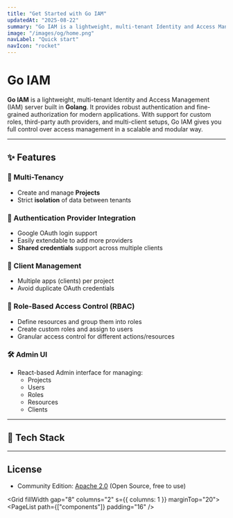 ```yaml
---
title: "Get Started with Go IAM"
updatedAt: "2025-08-22"
summary: "Go IAM is a lightweight, multi-tenant Identity and Access Management (IAM) server built in Golang."
image: "/images/og/home.png"
navLabel: "Quick start"
navIcon: "rocket"
---
```


# Go IAM

**Go IAM** is a lightweight, multi-tenant Identity and Access Management (IAM) server built in **Golang**. It provides robust authentication and fine-grained authorization for modern applications. With support for custom roles, third-party auth providers, and multi-client setups, Go IAM gives you full control over access management in a scalable and modular way.

---

## ✨ Features

### 🔀 Multi-Tenancy

- Create and manage **Projects**
- Strict **isolation** of data between tenants

### 🔐 Authentication Provider Integration

- Google OAuth login support
- Easily extendable to add more providers
- **Shared credentials** support across multiple clients

### 🧩 Client Management

- Multiple apps (clients) per project
- Avoid duplicate OAuth credentials

### 🧱 Role-Based Access Control (RBAC)

- Define resources and group them into roles
- Create custom roles and assign to users
- Granular access control for different actions/resources

### 🛠️ Admin UI

- React-based Admin interface for managing:
  - Projects
  - Users
  - Roles
  - Resources
  - Clients

---

## 🧰 Tech Stack

<Table
  data={{
    headers: [
      { content: "Component", key: "component", sortable: true },
      { content: "Tech", key: "tech", sortable: true },
    ],
    rows: [
      ["Backend", "Golang"],
      ["Database", "MongoDB"],
      ["Caching (opt)", "Redis"],
      ["Frontend", "React + Vite (PNPM)"],
    ],
  }}
/>

---

## License

- Community Edition: [Apache 2.0](https://github.com/melvinodsa/go-iam/blob/main/LICENSE) (Open Source, free to use)

<Grid fillWidth gap="8" columns="2" s={{ columns: 1 }} marginTop="20">
  <PageList path={["components"]} padding="16" />
</Grid>
